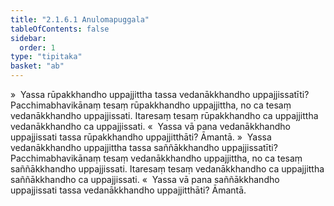 ```yaml
---
title: "2.1.6.1 Anulomapuggala"
tableOfContents: false
sidebar:
  order: 1
type: "tipitaka"
basket: "ab"
---
```



<DynamicBreadcrumb />

<Division number="92">

<Paragraph number="628">
»  Yassa rūpakkhandho uppajjittha tassa vedanākkhandho uppajjissatīti?
</Paragraph>

<Paragraph number="629">
Pacchimabhavikānaṃ tesaṃ rūpakkhandho uppajjittha, no ca tesaṃ vedanākkhandho uppajjissati. Itaresaṃ tesaṃ rūpakkhandho ca uppajjittha vedanākkhandho ca uppajjissati.
</Paragraph>

<Paragraph number="630">
«  Yassa vā pana vedanākkhandho uppajjissati tassa rūpakkhandho uppajjitthāti? Āmantā.
</Paragraph>

</Division>
<Division number="93">

<Paragraph number="631">
»  Yassa vedanākkhandho uppajjittha tassa saññākkhandho uppajjissatīti?
</Paragraph>

<Paragraph number="632">
Pacchimabhavikānaṃ tesaṃ vedanākkhandho uppajjittha, no ca tesaṃ saññākkhandho uppajjissati. Itaresaṃ tesaṃ vedanākkhandho ca uppajjittha saññākkhandho ca uppajjissati.
</Paragraph>

<Paragraph number="633">
«  Yassa vā pana saññākkhandho uppajjissati tassa vedanākkhandho uppajjitthāti? Āmantā.
</Paragraph>
</Division>